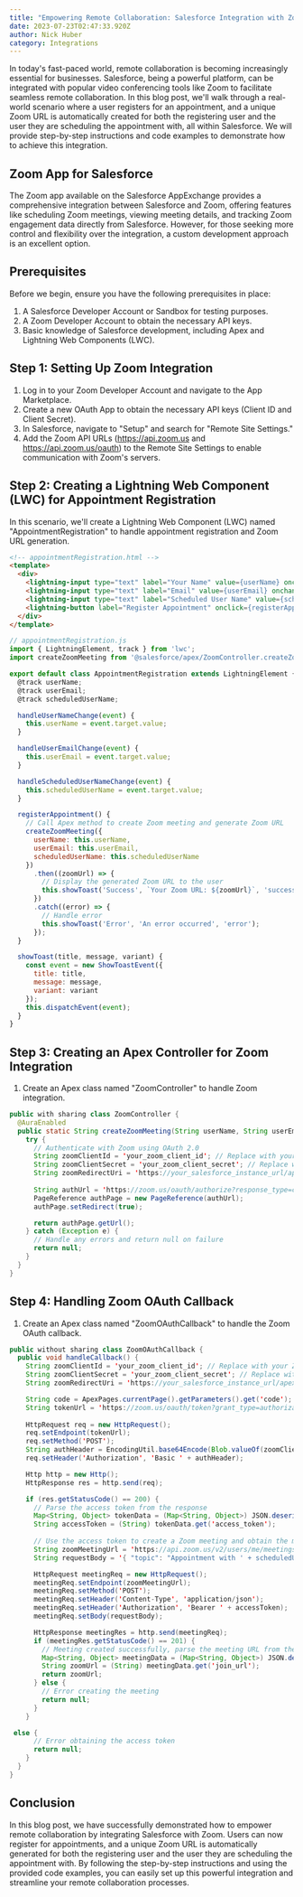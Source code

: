 ```yaml
---
title: "Empowering Remote Collaboration: Salesforce Integration with Zoom"
date: 2023-07-23T02:47:33.920Z
author: Nick Huber
category: Integrations
---
```

In today's fast-paced world, remote collaboration is becoming increasingly essential for businesses. Salesforce, being a powerful platform, can be integrated with popular video conferencing tools like Zoom to facilitate seamless remote collaboration. In this blog post, we'll walk through a real-world scenario where a user registers for an appointment, and a unique Zoom URL is automatically created for both the registering user and the user they are scheduling the appointment with, all within Salesforce. We will provide step-by-step instructions and code examples to demonstrate how to achieve this integration.
## Zoom App for Salesforce
The Zoom app available on the Salesforce AppExchange provides a comprehensive integration between Salesforce and Zoom, offering features like scheduling Zoom meetings, viewing meeting details, and tracking Zoom engagement data directly from Salesforce. However, for those seeking more control and flexibility over the integration, a custom development approach is an excellent option.


## Prerequisites

Before we begin, ensure you have the following prerequisites in place:

1. A Salesforce Developer Account or Sandbox for testing purposes.
2. A Zoom Developer Account to obtain the necessary API keys.
3. Basic knowledge of Salesforce development, including Apex and Lightning Web Components (LWC).

## Step 1: Setting Up Zoom Integration

1. Log in to your Zoom Developer Account and navigate to the App Marketplace.
2. Create a new OAuth App to obtain the necessary API keys (Client ID and Client Secret).
3. In Salesforce, navigate to "Setup" and search for "Remote Site Settings."
4. Add the Zoom API URLs (https://api.zoom.us and https://api.zoom.us/oauth) to the Remote Site Settings to enable communication with Zoom's servers.

## Step 2: Creating a Lightning Web Component (LWC) for Appointment Registration

In this scenario, we'll create a Lightning Web Component (LWC) named "AppointmentRegistration" to handle appointment registration and Zoom URL generation.

```html
<!-- appointmentRegistration.html -->
<template>
  <div>
    <lightning-input type="text" label="Your Name" value={userName} onchange={handleUserNameChange}></lightning-input>
    <lightning-input type="text" label="Email" value={userEmail} onchange={handleUserEmailChange}></lightning-input>
    <lightning-input type="text" label="Scheduled User Name" value={scheduledUserName} onchange={handleScheduledUserNameChange}></lightning-input>
    <lightning-button label="Register Appointment" onclick={registerAppointment}></lightning-button>
  </div>
</template>
```

```js
// appointmentRegistration.js
import { LightningElement, track } from 'lwc';
import createZoomMeeting from '@salesforce/apex/ZoomController.createZoomMeeting';

export default class AppointmentRegistration extends LightningElement {
  @track userName;
  @track userEmail;
  @track scheduledUserName;

  handleUserNameChange(event) {
    this.userName = event.target.value;
  }

  handleUserEmailChange(event) {
    this.userEmail = event.target.value;
  }

  handleScheduledUserNameChange(event) {
    this.scheduledUserName = event.target.value;
  }

  registerAppointment() {
    // Call Apex method to create Zoom meeting and generate Zoom URL
    createZoomMeeting({ 
      userName: this.userName, 
      userEmail: this.userEmail, 
      scheduledUserName: this.scheduledUserName 
    })
      .then((zoomUrl) => {
        // Display the generated Zoom URL to the user
        this.showToast('Success', `Your Zoom URL: ${zoomUrl}`, 'success');
      })
      .catch((error) => {
        // Handle error
        this.showToast('Error', 'An error occurred', 'error');
      });
  }

  showToast(title, message, variant) {
    const event = new ShowToastEvent({
      title: title,
      message: message,
      variant: variant
    });
    this.dispatchEvent(event);
  }
}
```

## Step 3: Creating an Apex Controller for Zoom Integration

1. Create an Apex class named "ZoomController" to handle Zoom integration.

```java
public with sharing class ZoomController {
  @AuraEnabled
  public static String createZoomMeeting(String userName, String userEmail, String scheduledUserName) {
    try {
      // Authenticate with Zoom using OAuth 2.0
      String zoomClientId = 'your_zoom_client_id'; // Replace with your Zoom Client ID
      String zoomClientSecret = 'your_zoom_client_secret'; // Replace with your Zoom Client Secret
      String zoomRedirectUri = 'https://your_salesforce_instance_url/apex/ZoomOAuthCallback'; // Replace with your Salesforce instance URL
      
      String authUrl = 'https://zoom.us/oauth/authorize?response_type=code&client_id=' + zoomClientId + '&redirect_uri=' + EncodingUtil.urlEncode(zoomRedirectUri, 'UTF-8');
      PageReference authPage = new PageReference(authUrl);
      authPage.setRedirect(true);

      return authPage.getUrl();
    } catch (Exception e) {
      // Handle any errors and return null on failure
      return null;
    }
  }
}
```

## Step 4: Handling Zoom OAuth Callback

1. Create an Apex class named "ZoomOAuthCallback" to handle the Zoom OAuth callback.

```java
public without sharing class ZoomOAuthCallback {
  public void handleCallback() {
    String zoomClientId = 'your_zoom_client_id'; // Replace with your Zoom Client ID
    String zoomClientSecret = 'your_zoom_client_secret'; // Replace with your Zoom Client Secret
    String zoomRedirectUri = 'https://your_salesforce_instance_url/apex/ZoomOAuthCallback'; // Replace with your Salesforce instance URL

    String code = ApexPages.currentPage().getParameters().get('code');
    String tokenUrl = 'https://zoom.us/oauth/token?grant_type=authorization_code&code=' + code + '&redirect_uri=' + EncodingUtil.urlEncode(zoomRedirectUri, 'UTF-8');
    
    HttpRequest req = new HttpRequest();
    req.setEndpoint(tokenUrl);
    req.setMethod('POST');
    String authHeader = EncodingUtil.base64Encode(Blob.valueOf(zoomClientId + ':' + zoomClientSecret));
    req.setHeader('Authorization', 'Basic ' + authHeader);

    Http http = new Http();
    HttpResponse res = http.send(req);

    if (res.getStatusCode() == 200) {
      // Parse the access token from the response
      Map<String, Object> tokenData = (Map<String, Object>) JSON.deserializeUntyped(res.getBody());
      String accessToken = (String) tokenData.get('access_token');
      
      // Use the access token to create a Zoom meeting and obtain the meeting URL
      String zoomMeetingUrl = 'https://api.zoom.us/v2/users/me/meetings';
      String requestBody = '{ "topic": "Appointment with ' + scheduledUserName + '", "type": 2, "start_time": "2023-12-31T23:59:59Z", "timezone": "America/New_York" }';

      HttpRequest meetingReq = new HttpRequest();
      meetingReq.setEndpoint(zoomMeetingUrl);
      meetingReq.setMethod('POST');
      meetingReq.setHeader('Content-Type', 'application/json');
      meetingReq.setHeader('Authorization', 'Bearer ' + accessToken);
      meetingReq.setBody(requestBody);

      HttpResponse meetingRes = http.send(meetingReq);
      if (meetingRes.getStatusCode() == 201) {
        // Meeting created successfully, parse the meeting URL from the response
        Map<String, Object> meetingData = (Map<String, Object>) JSON.deserializeUntyped(meetingRes.getBody());
        String zoomUrl = (String) meetingData.get('join_url');
        return zoomUrl;
      } else {
        // Error creating the meeting
        return null;
      }
    }

 else {
      // Error obtaining the access token
      return null;
    }
  }
}
```

## Conclusion

In this blog post, we have successfully demonstrated how to empower remote collaboration by integrating Salesforce with Zoom. Users can now register for appointments, and a unique Zoom URL is automatically generated for both the registering user and the user they are scheduling the appointment with. By following the step-by-step instructions and using the provided code examples, you can easily set up this powerful integration and streamline your remote collaboration processes.